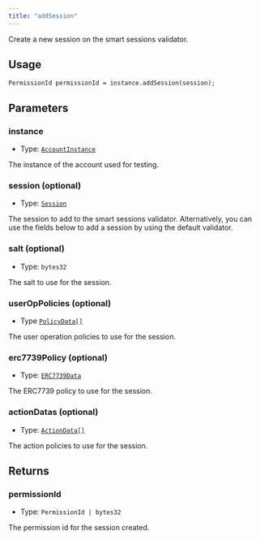 ```yaml
---
title: "addSession"
---
```


Create a new session on the smart sessions validator.

## Usage

```solidity
PermissionId permissionId = instance.addSession(session);
```

## Parameters

### instance

- Type: [`AccountInstance`](../../glossary/types#accountinstance)

The instance of the account used for testing.

### session (optional)

- Type: [`Session`](../../glossary/types#session)

The session to add to the smart sessions validator. Alternatively, you can use the fields below to add a session by using the default validator.

### salt (optional)

- Type: `bytes32`

The salt to use for the session.

### userOpPolicies (optional)

- Type [`PolicyData[]`](../../glossary/types#policydata)

The user operation policies to use for the session.

### erc7739Policy (optional)

- Type: [`ERC7739Data`](../../glossary/types#erc7739data)

The ERC7739 policy to use for the session.

### actionDatas (optional)

- Type: [`ActionData[]`](../../glossary/types#actiondata)

The action policies to use for the session.

## Returns

### permissionId

- Type: `PermissionId | bytes32`

The permission id for the session created.
